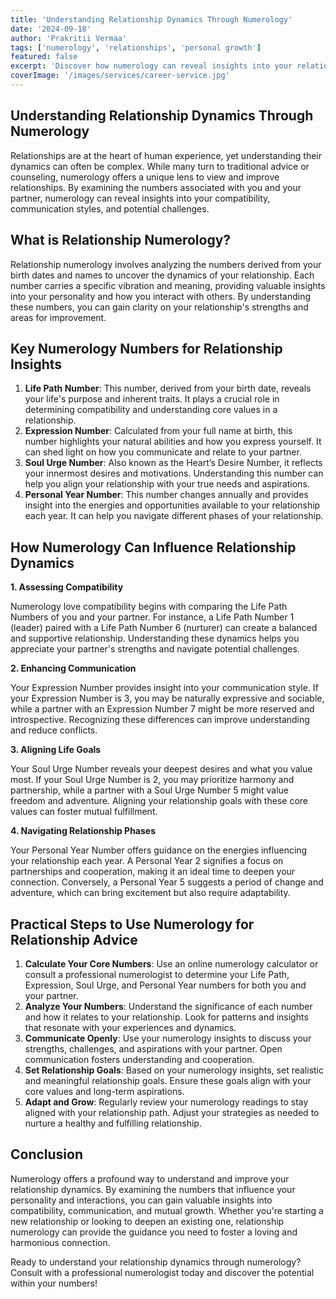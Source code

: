 ---
title: 'Understanding Relationship Dynamics Through Numerology'
date: '2024-09-18'
author: 'Prakritii Vermaa'
tags: ['numerology', 'relationships', 'personal growth']
featured: false
excerpt: 'Discover how numerology can reveal insights into your relationship compatibility, communication styles, and potential challenges.'
coverImage: '/images/services/career-service.jpg'
---

## Understanding Relationship Dynamics Through Numerology

Relationships are at the heart of human experience, yet understanding their dynamics can often be complex. While many turn to traditional advice or counseling, numerology offers a unique lens to view and improve relationships. By examining the numbers associated with you and your partner, numerology can reveal insights into your compatibility, communication styles, and potential challenges.

## What is Relationship Numerology?

Relationship numerology involves analyzing the numbers derived from your birth dates and names to uncover the dynamics of your relationship. Each number carries a specific vibration and meaning, providing valuable insights into your personality and how you interact with others. By understanding these numbers, you can gain clarity on your relationship's strengths and areas for improvement.

## Key Numerology Numbers for Relationship Insights

1. **Life Path Number**: This number, derived from your birth date, reveals your life's purpose and inherent traits. It plays a crucial role in determining compatibility and understanding core values in a relationship.
2. **Expression Number**: Calculated from your full name at birth, this number highlights your natural abilities and how you express yourself. It can shed light on how you communicate and relate to your partner.
3. **Soul Urge Number**: Also known as the Heart’s Desire Number, it reflects your innermost desires and motivations. Understanding this number can help you align your relationship with your true needs and aspirations.
4. **Personal Year Number**: This number changes annually and provides insight into the energies and opportunities available to your relationship each year. It can help you navigate different phases of your relationship.

## How Numerology Can Influence Relationship Dynamics

**1. Assessing Compatibility**

Numerology love compatibility begins with comparing the Life Path Numbers of you and your partner. For instance, a Life Path Number 1 (leader) paired with a Life Path Number 6 (nurturer) can create a balanced and supportive relationship. Understanding these dynamics helps you appreciate your partner's strengths and navigate potential challenges.

**2. Enhancing Communication**

Your Expression Number provides insight into your communication style. If your Expression Number is 3, you may be naturally expressive and sociable, while a partner with an Expression Number 7 might be more reserved and introspective. Recognizing these differences can improve understanding and reduce conflicts.

**3. Aligning Life Goals**

Your Soul Urge Number reveals your deepest desires and what you value most. If your Soul Urge Number is 2, you may prioritize harmony and partnership, while a partner with a Soul Urge Number 5 might value freedom and adventure. Aligning your relationship goals with these core values can foster mutual fulfillment.

**4. Navigating Relationship Phases**

Your Personal Year Number offers guidance on the energies influencing your relationship each year. A Personal Year 2 signifies a focus on partnerships and cooperation, making it an ideal time to deepen your connection. Conversely, a Personal Year 5 suggests a period of change and adventure, which can bring excitement but also require adaptability.

## Practical Steps to Use Numerology for Relationship Advice

1. **Calculate Your Core Numbers**: Use an online numerology calculator or consult a professional numerologist to determine your Life Path, Expression, Soul Urge, and Personal Year numbers for both you and your partner.
2. **Analyze Your Numbers**: Understand the significance of each number and how it relates to your relationship. Look for patterns and insights that resonate with your experiences and dynamics.
3. **Communicate Openly**: Use your numerology insights to discuss your strengths, challenges, and aspirations with your partner. Open communication fosters understanding and cooperation.
4. **Set Relationship Goals**: Based on your numerology insights, set realistic and meaningful relationship goals. Ensure these goals align with your core values and long-term aspirations.
5. **Adapt and Grow**: Regularly review your numerology readings to stay aligned with your relationship path. Adjust your strategies as needed to nurture a healthy and fulfilling relationship.

## Conclusion

Numerology offers a profound way to understand and improve your relationship dynamics. By examining the numbers that influence your personality and interactions, you can gain valuable insights into compatibility, communication, and mutual growth. Whether you're starting a new relationship or looking to deepen an existing one, relationship numerology can provide the guidance you need to foster a loving and harmonious connection.

Ready to understand your relationship dynamics through numerology? Consult with a professional numerologist today and discover the potential within your numbers!
